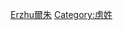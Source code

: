 {{Catnav|頁面分類|...|系譜學|姓氏|依語言分類姓氏|漢字姓氏|複姓}}

{{Catmore}}

[[Category:複姓|Erzhu爾朱]]
[[Category:虏姓|Category:虏姓]]